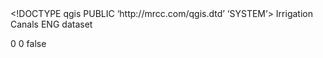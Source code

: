 <!DOCTYPE qgis PUBLIC 'http://mrcc.com/qgis.dtd' 'SYSTEM'>
<qgis version="3.22.13-Bia?owie?a">
  <identifier>Irrigation Canals</identifier>
  <parentidentifier></parentidentifier>
  <language>ENG</language>
  <type>dataset</type>
  <title>Irrigation Canals</title>
  <abstract></abstract>
  <links/>
  <fees></fees>
  <encoding></encoding>
  <crs>
    <spatialrefsys>
      <wkt></wkt>
      <proj4></proj4>
      <srsid>0</srsid>
      <srid>0</srid>
      <authid></authid>
      <description></description>
      <projectionacronym></projectionacronym>
      <ellipsoidacronym></ellipsoidacronym>
      <geographicflag>false</geographicflag>
    </spatialrefsys>
  </crs>
  <extent/>
</qgis>
